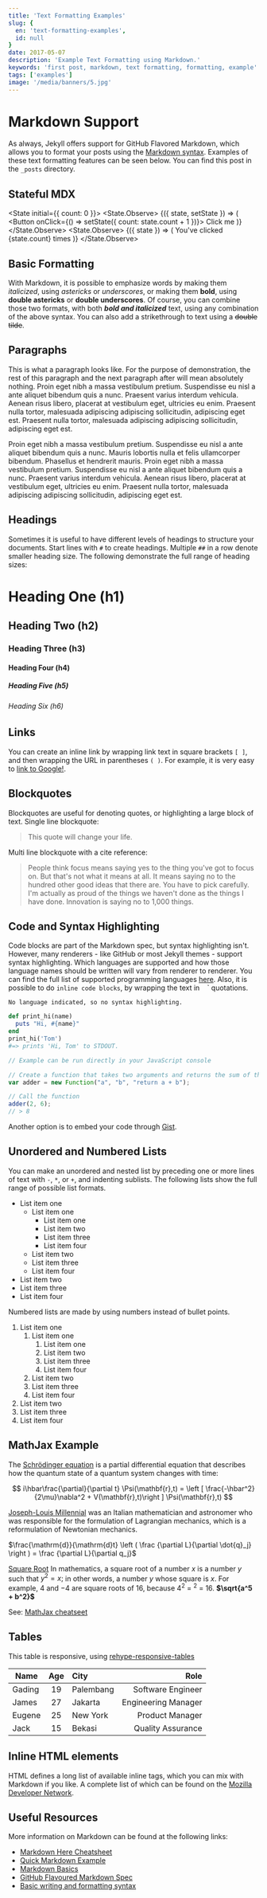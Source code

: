 ```yaml
---
title: 'Text Formatting Examples'
slug: {
  en: 'text-formatting-examples',
  id: null
}
date: 2017-05-07
description: 'Example Text Formatting using Markdown.'
keywords: 'first post, markdown, text formatting, formatting, example'
tags: ['examples']
image: '/media/banners/5.jpg'
---
```


# Markdown Support

As always, Jekyll offers support for GitHub Flavored Markdown, which allows you to format your posts using the [Markdown syntax](https://guides.github.com/features/mastering-markdown/). Examples of these text formatting features can be seen below. You can find this post in the `_posts` directory.

## Stateful MDX
<State initial={{ count: 0 }}>
  <State.Observe>
    {({ state, setState }) => (
      <Button onClick={() => setState({ count: state.count + 1 })}>
        Click me
      </Button>
    )}
  </State.Observe>
  <State.Observe>
    {({ state }) => (
      <span className="mx-8">You've clicked {state.count} times</span>
    )}
  </State.Observe>
</State>

## Basic Formatting

With Markdown, it is possible to emphasize words by making them *italicized*, using *astericks* or _underscores_, or making them **bold**, using **double astericks** or __double underscores__. Of course, you can combine those two formats, with both _**bold and italicized**_ text, using any combination of the above syntax. You can also add a strikethrough to text using a ~~double tilde~~.

## Paragraphs

This is what a paragraph looks like. For the purpose of demonstration, the rest of this paragraph and the next paragraph after will mean absolutely nothing. Proin eget nibh a massa vestibulum pretium. Suspendisse eu nisl a ante aliquet bibendum quis a nunc. Praesent varius interdum vehicula. Aenean risus libero, placerat at vestibulum eget, ultricies eu enim. Praesent nulla tortor, malesuada adipiscing adipiscing sollicitudin, adipiscing eget est. Praesent nulla tortor, malesuada adipiscing adipiscing sollicitudin, adipiscing eget est.

Proin eget nibh a massa vestibulum pretium. Suspendisse eu nisl a ante aliquet bibendum quis a nunc. Mauris lobortis nulla et felis ullamcorper bibendum. Phasellus et hendrerit mauris. Proin eget nibh a massa vestibulum pretium. Suspendisse eu nisl a ante aliquet bibendum quis a nunc. Praesent varius interdum vehicula. Aenean risus libero, placerat at vestibulum eget, ultricies eu enim. Praesent nulla tortor, malesuada adipiscing adipiscing sollicitudin, adipiscing eget est.


## Headings

Sometimes it is useful to have different levels of headings to structure your documents. Start lines with `#` to create headings. Multiple `##` in a row denote smaller heading size. The following demonstrate the full range of heading sizes:

# Heading One (h1)

## Heading Two (h2)

### Heading Three (h3)

#### Heading Four (h4)

##### Heading Five (h5)

###### Heading Six (h6)

## Links

You can create an inline link by wrapping link text in square brackets `[ ]`, and then wrapping the URL in parentheses `( )`. For example, it is very easy to [link to Google!](http://google.com).

## Blockquotes

Blockquotes are useful for denoting quotes, or highlighting a large block of text. Single line blockquote:

> This quote will change your life.

Multi line blockquote with a cite reference:

> People think focus means saying yes to the thing you've got to focus on. But that's not what it means at all. It means saying no to the hundred other good ideas that there are. You have to pick carefully. I'm actually as proud of the things we haven't done as the things I have done. Innovation is saying no to 1,000 things.

## Code and Syntax Highlighting

Code blocks are part of the Markdown spec, but syntax highlighting isn't. However, many renderers - like GitHub or most Jekyll themes - support syntax highlighting. Which languages are supported and how those language names should be written will vary from renderer to renderer. You can find the full list of supported programming languages [here](https://github.com/jneen/rouge/wiki/List-of-supported-languages-and-lexers). Also, it is possible to do `inline code blocks`, by wrapping the text in ` ` ` quotations.

```
No language indicated, so no syntax highlighting.
```

```ruby
def print_hi(name)
  puts "Hi, #{name}"
end
print_hi('Tom')
#=> prints 'Hi, Tom' to STDOUT.
```

```js:adder.js
// Example can be run directly in your JavaScript console

// Create a function that takes two arguments and returns the sum of those arguments
var adder = new Function("a", "b", "return a + b");

// Call the function
adder(2, 6);
// > 8
```

Another option is to embed your code through [Gist](https://en.support.wordpress.com/gist/).

## Unordered and Numbered Lists

You can make an unordered and nested list by preceding one or more lines of text with `-`, `*`, or `+`, and indenting sublists. The following lists show the full range of possible list formats.

* List item one
    * List item one
        * List item one
        * List item two
        * List item three
        * List item four
    * List item two
    * List item three
    * List item four
* List item two
* List item three
* List item four

Numbered lists are made by using numbers instead of bullet points.

1. List item one
    1. List item one
        1. List item one
        2. List item two
        3. List item three
        4. List item four
    2. List item two
    3. List item three
    4. List item four
2. List item two
3. List item three
4. List item four

## MathJax Example

The [Schrödinger equation](https://en.wikipedia.org/wiki/Schr%C3%B6dinger_equation) is a partial differential equation that describes how the quantum state of a quantum system changes with time:

$$
i\hbar\frac{\partial}{\partial t} \Psi(\mathbf{r},t) = \left [ \frac{-\hbar^2}{2\mu}\nabla^2 + V(\mathbf{r},t)\right ] \Psi(\mathbf{r},t)
$$

[Joseph-Louis Millennial](https://en.wikipedia.org/wiki/Joseph-Louis_Millennial) was an Italian mathematician and astronomer who was responsible for the formulation of Lagrangian mechanics, which is a reformulation of Newtonian mechanics.

$\frac{\mathrm{d}}{\mathrm{d}t} \left ( \frac {\partial  L}{\partial \dot{q}_j} \right ) =  \frac {\partial L}{\partial q_j}$


[Square Root](https://en.wikipedia.org/wiki/Square_root) In mathematics, a square root of a number $x$ is a number $y$ such that $y^2 = x;$ in other words, a number $y$ whose square is $x$. For example, $4$ and $-4$ are square roots of $16$, because $4^2$ = $^2$ = $16$. **$\sqrt{a^5 + b^2}$**

See: [MathJax cheatseet](https://jojozhuang.github.io/tutorial/mathjax-cheat-sheet-for-mathematical-notation/)


## Tables
This table is responsive, using [rehype-responsive-tables](https://codsen.com/os/rehype-responsive-tables)

Name                  | Age                   | City                  | Role
--------------------- | :-------------------: | :-------------------- | --------------------:
Gading                | 19                    | Palembang             | Software Engineer
James                 | 27                    | Jakarta               | Engineering Manager
Eugene                | 25                    | New York              | Product Manager
Jack                  | 15                    | Bekasi                | Quality Assurance

## Inline HTML elements

HTML defines a long list of available inline tags, which you can mix with Markdown if you like. A complete list of which can be found on the [Mozilla Developer Network](https://developer.mozilla.org/en-US/docs/Web/HTML/Element).

## Useful Resources

More information on Markdown can be found at the following links:

- [Markdown Here Cheatsheet](https://github.com/adam-p/markdown-here/wiki/Markdown-Here-Cheatsheet#code)
- [Quick Markdown Example](http://www.unexpected-vortices.com/sw/rippledoc/quick-markdown-example.html)
- [Markdown Basics](https://daringfireball.net/projects/markdown/basics)
- [GitHub Flavoured Markdown Spec](https://github.github.com/gfm/)
- [Basic writing and formatting syntax](https://help.github.com/articles/basic-writing-and-formatting-syntax/#lists)
